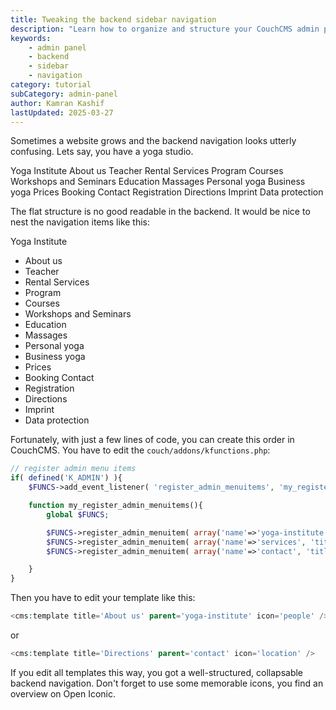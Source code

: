 ```yaml
---
title: Tweaking the backend sidebar navigation
description: "Learn how to organize and structure your CouchCMS admin panel navigation with nested menu items and custom icons for better usability."
keywords:
    - admin panel
    - backend
    - sidebar
    - navigation
category: tutorial
subCategory: admin-panel
author: Kamran Kashif
lastUpdated: 2025-03-27
---
```


Sometimes a website grows and the backend navigation looks utterly confusing. Lets say, you have a yoga studio.

Yoga Institute
About us
Teacher
Rental
Services
Program
Courses
Workshops and Seminars
Education
Massages
Personal yoga
Business yoga
Prices
Booking
Contact
Registration
Directions
Imprint
Data protection

The flat structure is no good readable in the backend. It would be nice to nest the navigation items like this:

Yoga Institute
- About us
- Teacher
- Rental
Services
- Program
- Courses
- Workshops and Seminars
- Education
- Massages
- Personal yoga
- Business yoga
- Prices
- Booking
Contact
- Registration
- Directions
- Imprint
- Data protection

Fortunately, with just a few lines of code, you can create this order in CouchCMS. You have to edit the `couch/addons/kfunctions.php`:

```php title="couch/addons/kfunctions.php"
// register admin menu items
if( defined('K_ADMIN') ){
    $FUNCS->add_event_listener( 'register_admin_menuitems', 'my_register_admin_menuitems' );

    function my_register_admin_menuitems(){
        global $FUNCS;

        $FUNCS->register_admin_menuitem( array('name'=>'yoga-institute', 'title'=>'Yoga Institute', 'is_header'=>'1', 'weight'=>'0')  );
        $FUNCS->register_admin_menuitem( array('name'=>'services', 'title'=>'Services', 'is_header'=>'1', 'weight'=>'0')  );
        $FUNCS->register_admin_menuitem( array('name'=>'contact', 'title'=>'Contact', 'is_header'=>'1', 'weight'=>'0')  );

    }
}
```

Then you have to edit your template like this:

```php
<cms:template title='About us' parent='yoga-institute' icon='people' />
```

or

```php
<cms:template title='Directions' parent='contact' icon='location' />
```

If you edit all templates this way, you got a well-structured, collapsable backend navigation. Don't forget to use some memorable icons, you find an overview on Open Iconic.